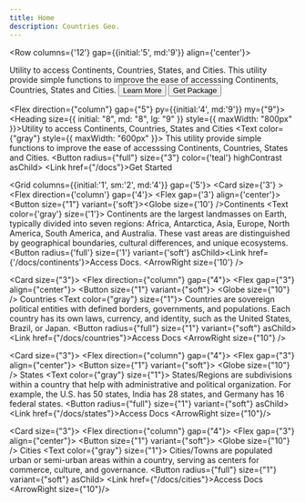 ```yaml
---
title: Home
description: Countries Geo.
---
```



<Row columns={'12'} gap={{initial:'5', md:'9'}} align={'center'}>
<Col span={{initial:'12', md:'7'}}>
<Flex direction={"column"} gap={"5"} py={"9"} my={"9"}>
  <Heading size={{ initial: "8", md: "8", lg: "9" }} style={{ maxWidth: "800px" }}>Utility to access <Text as={'span'} color={'teal'}>Continents</Text>,  <Text as={'span'} color={'teal'}>Countries</Text>, <Text as={'span'} color={'teal'}>States</Text>, and <Text as={'span'} color={'teal'}>Cities</Text>.</Heading>
  <Text color={"gray"} style={{ maxWidth: "600px" }}>
    This utility provide simple functions to improve the ease of accesssing Continents, Countries, States and Cities.
  </Text>
  <Flex gap={'3'}>
    <Button radius={"large"} size={"3"} color={'teal'} highContrast asChild>
      <Link href={"/docs"}>Learn More</Link>
    </Button>
    <Button radius={"large"} size={"3"} color={'teal'} variant={'surface'} >
      <Link href={"https://www.npmjs.com/package/countries-geo"} target={'_blank'}><Flex gap={'3'} align={'center'}><SiNpm /> Get Package</Flex></Link>
    </Button>
  </Flex>
</Flex>
</Col>
<Col span={{initial:'12', md:'5'}}>
<Box display={{initial:'none', md:'block'}}>
<AnimatedGlobe/>

</Box>
</Col>
</Row>

<Flex direction={"column"} gap={"5"} py={{initial:'4', md:'9'}} my={"9"}>
  <Heading size={{ initial: "8", md: "8", lg: "9" }} style={{ maxWidth: "800px" }}>Utility to access Continents, Countries, States and Cities</Heading>
  <Text color={"gray"} style={{ maxWidth: "600px" }}>
    This utility provide simple functions to improve the ease of accesssing Continents, Countries, States and Cities.
  </Text>
  <Flex>
    <Button radius={"full"} size={"3"} color={'teal'} highContrast asChild>
      <Link href={"/docs"}>Get Started</Link>
    </Button>
  </Flex>
</Flex>

<Grid columns={{initial:'1', sm:'2', md:'4'}} gap={'5'}>
<Card size={'3'} >
<Flex direction={'column'} gap={'4'}>
<Flex gap={'3'} align={'center'}><Button size={"1"} variant={'soft'}><Globe size={'10'} /></Button><Heading>Continents</Heading></Flex>
<Text color={'gray'} size={'1'}>
Continents are the largest landmasses on Earth, typically divided into seven regions: Africa, Antarctica, Asia, Europe, North America, South America, and Australia. These vast areas are distinguished by geographical boundaries, cultural differences, and unique ecosystems.
</Text>
<Flex>
<Button radius={'full'} size={'1'} variant={'soft'} asChild><Link href={'/docs/continents'}>Access Docs. <ArrowRight size={'10'} /> </Link></Button>
</Flex>
</Flex>
</Card>

<Card size={"3"}>
  <Flex direction={"column"} gap={"4"}>
    <Flex gap={"3"} align={"center"}>
      <Button size={"1"} variant={"soft"}>
        <Globe size={"10"} />
      </Button>
      <Heading>Countries</Heading>
    </Flex>
    <Text color={"gray"} size={"1"}>
     Countries are sovereign political entities with defined borders, governments, and populations. Each country has its own laws, currency, and identity, such as the United States, Brazil, or Japan. 
    </Text>
    <Flex>
      <Button radius={"full"} size={"1"} variant={"soft"} asChild>
        <Link href={"/docs/countries"}>Access Docs <ArrowRight size={"10"} /></Link>
      </Button>
    </Flex>
  </Flex>
</Card>

<Card size={"3"}>
  <Flex direction={"column"} gap={"4"}>
    <Flex gap={"3"} align={"center"}>
      <Button size={"1"} variant={"soft"}>
        <Globe size={"10"} />
      </Button>
      <Heading>States</Heading>
    </Flex>
    <Text color={"gray"} size={"1"}>
      States/Regions are subdivisions within a country that help with administrative and political organization. For example, the U.S. has 50 states, India has 28 states, and Germany has 16 federal states.
    </Text>
    <Flex>
      <Button radius={"full"} size={"1"} variant={"soft"} asChild>
        <Link href={"/docs/states"}>Access Docs <ArrowRight size={"10"}/> </Link>
      </Button>
    </Flex>
  </Flex>
</Card>

<Card size={"3"}>
  <Flex direction={"column"} gap={"4"}>
    <Flex gap={"3"} align={"center"}>
      <Button size={"1"} variant={"soft"}>
        <Globe size={"10"} />
      </Button>
      <Heading>Cities</Heading>
    </Flex>
    <Text color={"gray"} size={"1"}>
      Cities/Towns are populated urban or semi-urban areas within a country, serving as centers for commerce, culture, and governance. 
    </Text>
    <Flex>
      <Button radius={"full"} size={"1"} variant={"soft"} asChild>
        <Link href={"/docs/cities"}>Access Docs <ArrowRight size={"10"}/> </Link>
      </Button>
    </Flex>
  </Flex>
</Card>

</Grid>

